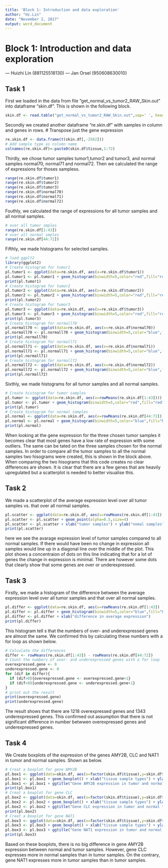 ```yaml
---
title: 'Block 1: Introduction and data exploration'
author: "Hz.Lin"
date: "November 2, 2017"
output: word_document
---
```


# Block 1: Introduction and data exploration
--- Huizhi Lin (881125518130)
--- Jan Orsel (950608630010)

## Task 1

First we loaded in the data from file "get_normal_vs_tumor2_RAW_Skin.out" into dataframe "skin.df". This is shown in the following block.
```r
skin.df <- read.table("get_normal_vs_tumor2_RAW_Skin.out",sep=' ', header=TRUE)
```
Secondly we created another dataframe "re.skin.df" with samples in column and genes in rows.
# Transpose just the gene expression
```r
re.skin.df <- data.frame(t(skin.df[,-2562]))
# Add sample type as column name
colnames(re.skin.df)<-paste0(skin.df$tissue,1:72)
```

Thirdly, we chose tumor samples tumor1,tumor2 and tumor3, and normal samples normal70, normal71 and normal72.
Then we calculated the range of expressions for thoses sampless.
```r
range(re.skin.df$tumor1)
range(re.skin.df$tumor2)
range(re.skin.df$tumor3)
range(re.skin.df$normal70)
range(re.skin.df$normal71)
range(re.skin.df$normal72)
```

Fouthly, we calculated the range of expressions for all tumor samples and all normal samples.
```r
# over all tumor smples
range(re.skin.df[1:43])
# over all normal smples
range(re.skin.df[44:72])
```

Fifthly, we made histograms for selected samples.
```r
# load ggplt2
library(ggplot2)
# Create histogram for tumor1
pl.tumor1 <- ggplot(data=re.skin.df, aes(x=re.skin.df$tumor1))
pl.tumor1 <- pl.tumor1 + geom_histogram(binwidth=5,color="red",fill="red", alpha=0.8) + xlab("tumor1")
print(pl.tumor1)
# Create histogram for tumor2
pl.tumor2 <- ggplot(data=re.skin.df, aes(x=re.skin.df$tumor2))
pl.tumor2 <- pl.tumor2 + geom_histogram(binwidth=5,color="red",fill="red", alpha=0.8) + xlab("tumor2")
print(pl.tumor2)
# Create histogram for tumor3
pl.tumor3 <- ggplot(data=re.skin.df, aes(x=re.skin.df$tumor3))
pl.tumor3 <- pl.tumor3 + geom_histogram(binwidth=5,color="red",fill="red", alpha=0.8) + xlab("tumor3")
print(pl.tumor3)
# Create histogram for normall70
pl.normall70 <- ggplot(data=re.skin.df, aes(x=re.skin.df$normal70))
pl.normall70 <- pl.normall70 + geom_histogram(binwidth=5,color="blue",fill="blue", alpha=0.8) + xlab("normall70")
print(pl.normall70)
# Create histogram for normall71
pl.normall71 <- ggplot(data=re.skin.df, aes(x=re.skin.df$normal71))
pl.normall71 <- pl.normall71 + geom_histogram(binwidth=5,color="blue",fill="blue", alpha=0.8) + xlab("normall71")
print(pl.normall71)
# Create histogram for normall72
pl.normall72 <- ggplot(data=re.skin.df, aes(x=re.skin.df$normal72))
pl.normall72 <- pl.normall72 + geom_histogram(binwidth=5,color="blue",fill="blue", alpha=0.8) + xlab("normall72")
print(pl.normall72)
```

Sixthly, we made histograms for all tumor samples and all normal samples.
```r
# Create histogram for tumor samples
pl.tumor <- ggplot(data=re.skin.df, aes(x=rowMeans(re.skin.df[1:43])))
pl.tumor <- pl.tumor + geom_histogram(binwidth=5,color="red",fill="red", alpha=0.8) + xlab("tumor samples")
print(pl.tumor)
# Create histogram for normal samples
pl.normal <- ggplot(data=re.skin.df, aes(x=rowMeans(re.skin.df[44:72])))
pl.normal <- pl.normal + geom_histogram(binwidth=5,color="blue",fill="blue", alpha=0.8) + xlab("normal samples")
print(pl.normal)
```

When looking at the gene expression for the three chosen tumor samples it becomes clear that most genes have a low rate of expression with some outliers. The same can be tated on the three samples chosen for the normal samples. In order to compare all the tumor samples to all the normal samples two hisograms were created, this is shown in the block above. When comparing the two hisograms that this code creates no clear differences are shown. It is clear that there are a few genes that are heavily upregulated but a scatterplot is needed to better visualise this.  

## Task 2
We made a scatterplot of the average expression level over all tumor samples vs. that over all normal samples.
```r
pl.scatter <- ggplot(data=re.skin.df, aes(x=rowMeans(re.skin.df[1:43]),y=rowMeans(re.skin.df[44:72])))
pl.scatter <- pl.scatter + geom_point(alpha=0.5,size=4)
pl.scatter <- pl.scatter + xlab("tumor samples") + ylab("nomal samples")
print(pl.scatter)
```
here we see the avarage expression level of tumor samples compared to all normal samples. If there would have been no change in expression all samples would line up in a diagonal line over the middle of the plot. This plot shows a concentraion of dots on this line indicating that for a lot of genes the change in expression is minimal. There are however some dots that clearly show that some genes are over or underexpressed. 

## Task 3
Firstly, we made a histogram of the difference between the average expression level over all tumor samples and that over all normal samples.
```r
pl.differ <- ggplot(data=re.skin.df, aes(x=rowMeans(re.skin.df[1:43]) - rowMeans(re.skin.df[44:72])))
pl.differ <- pl.differ + geom_histogram(binwidth=5,color="blue",fill="blue", alpha=0.8)
pl.differ <- pl.differ + xlab("difference in average expression")
print(pl.differ)
```

This histogram tell s that the numbers of over- and underexpressed genes are almost the same. We confirmed this by calculating these numbers with a for loop as shown below.
```r
# Calculate the differences
differ <- rowMeans(re.skin.df[1:43]) - rowMeans(re.skin.df[44:72])
# Count the numbers of over- and underexpressed genes with a for loop
overexpressed.gene <- 0
underexpressed.gene <- 0
for (dif in differ){
  if (dif>0){overexpressed.gene <- overexpressed.gene+1}
  if (dif<0){underexpressed.gene <- underexpressed.gene+1}
}
# print out the result
print(overexpressed.gene)
print(underexpressed.gene)
```
The result shows that there are 1218 overexpressed genes and 1343 underexpressed genes. This confirmed out assumption that there is not significant difference in number betwwen overexpressed genes and underexpressed genes.

## Task 4
We Create boxplots of the expression of the genes AMY2B, CLC and NAT1 in tumor and
normal samples. Shown as below.
```r
# Creat a boxplot for gene AMY2B
pl.box1 <- ggplot(data=skin.df, aes(x=factor(skin.df$tissue),y=skin.df$AMY2B))
pl.box1 <- pl.box1 + geom_boxplot() + xlab("tissue sample types") + ylab("expression")
pl.box1 <- pl.box1 + ggtitle("Gene AMY2B expression in tumor and normal tissue")
print(pl.box1)
# Creat a boxplot for gene CLC
pl.box2 <- ggplot(data=skin.df, aes(x=factor(skin.df$tissue),y=skin.df$CLC))
pl.box2 <- pl.box2 + geom_boxplot() + xlab("tissue sample types") + ylab("expression")
pl.box2 <- pl.box2 + ggtitle("Gene CLC expression in tumor and normal tissue")
print(pl.box2)
# Creat a boxplot for gene NAT1
pl.box3 <- ggplot(data=skin.df, aes(x=factor(skin.df$tissue),y=skin.df$NAT1))
pl.box3 <- pl.box3 + geom_boxplot() + xlab("tissue sample types") + ylab("expression")
pl.box3 <- pl.box3 + ggtitle("Gene NAT1 expression in tumor and normal tissue")
print(pl.box3)
```

Based on these boxplots, there is no big difference in gene AMY2B expression between normal and tumor samples. However, gene CLC expresses more in normal samples than in tumor samples. On the contrary, gene NAT1 expresses more in tumor samples than in tumor samples.